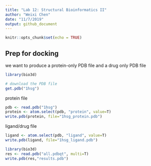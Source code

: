 ---
title: "Lab 12: Structural Bioinformatics II"
author: "Weixi Chen"
date: "11/7/2019"
output: github_document
---

```{r setup, include=FALSE}
knitr::opts_chunk$set(echo = TRUE)
```

## Prep for docking
we want to produce a protein-only PDB file and a drug only PDB file
```{r}
library(bio3d)

# download the PDB file
get.pdb("1hsg")
```

protein file
```{r}
pdb <- read.pdb("1hsg")
protein <- atom.select(pdb, "protein", value=T)
write.pdb(protein, file="1hsg_protein.pdb")
```

ligand/drug file
```{r}
ligand <- atom.select(pdb, "ligand", value=T)
write.pdb(ligand, file="1hsg_ligand.pdb")
```

```{r}
library(bio3d)
res <- read.pdb("all.pdbqt", multi=T)
write.pdb(res,"results.pdb")
```

